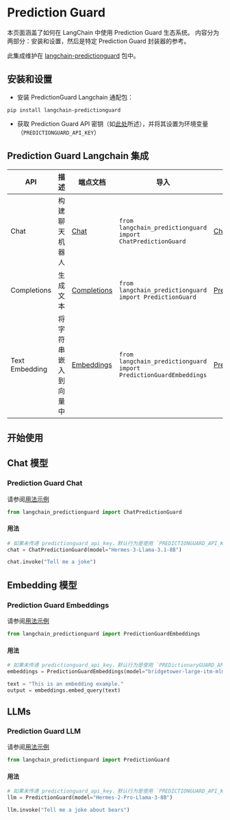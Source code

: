 # Prediction Guard

本页面涵盖了如何在 LangChain 中使用 Prediction Guard 生态系统。
内容分为两部分：安装和设置，然后是特定 Prediction Guard 封装器的参考。

此集成维护在 [langchain-predictionguard](https://github.com/predictionguard/langchain-predictionguard)
包中。

## 安装和设置

- 安装 PredictionGuard Langchain 通配包：
```
pip install langchain-predictionguard
```

- 获取 Prediction Guard API 密钥（如[此处](https://docs.predictionguard.com/)所述），并将其设置为环境变量（`PREDICTIONGUARD_API_KEY`）

## Prediction Guard Langchain 集成
| API | 描述 | 端点文档 | 导入 | 示例用法 |
|---|---|---|---------------------------------------------------------|-------------------------------------------------------------------------------|
| Chat | 构建聊天机器人 | [Chat](https://docs.predictionguard.com/api-reference/api-reference/chat-completions) | `from langchain_predictionguard import ChatPredictionGuard` | [ChatPredictionGuard.ipynb](/docs/integrations/chat/predictionguard)             |
| Completions | 生成文本 | [Completions](https://docs.predictionguard.com/api-reference/api-reference/completions) | `from langchain_predictionguard import PredictionGuard` | [PredictionGuard.ipynb](/docs/integrations/llms/predictionguard)                     |
| Text Embedding | 将字符串嵌入到向量中 | [Embeddings](https://docs.predictionguard.com/api-reference/api-reference/embeddings) | `from langchain_predictionguard import PredictionGuardEmbeddings` | [PredictionGuardEmbeddings.ipynb](/docs/integrations/text_embedding/predictionguard) |

## 开始使用

## Chat 模型

### Prediction Guard Chat

请参阅[用法示例](/docs/integrations/chat/predictionguard)

```python
from langchain_predictionguard import ChatPredictionGuard
```

#### 用法

```python
# 如果未传递 predictionguard_api_key，默认行为是使用 `PREDICTIONGUARD_API_KEY` 环境变量。
chat = ChatPredictionGuard(model="Hermes-3-Llama-3.1-8B")

chat.invoke("Tell me a joke")
```

## Embedding 模型

### Prediction Guard Embeddings

请参阅[用法示例](/docs/integrations/text_embedding/predictionguard)

```python
from langchain_predictionguard import PredictionGuardEmbeddings
```

#### 用法
```python
# 如果未传递 predictionguard_api_key，默认行为是使用 `PREDictionaryGUARD_API_KEY` 环境变量。
embeddings = PredictionGuardEmbeddings(model="bridgetower-large-itm-mlm-itc")

text = "This is an embedding example."
output = embeddings.embed_query(text)
```

## LLMs

### Prediction Guard LLM

请参阅[用法示例](/docs/integrations/llms/predictionguard)

```python
from langchain_predictionguard import PredictionGuard
```

#### 用法
```python
# 如果未传递 predictionguard_api_key，默认行为是使用 `PREDICTIONGUARD_API_KEY` 环境变量。
llm = PredictionGuard(model="Hermes-2-Pro-Llama-3-8B")

llm.invoke("Tell me a joke about bears")
```